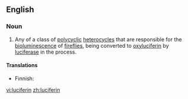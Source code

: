 ==English==
{{wikipedia}}

===Noun===
{{en-noun}}

# {{biochemistry}} Any of a class of [[polycyclic]] [[heterocycle]]s that are responsible for the [[bioluminescence]] of [[firefly|fireflies]], being converted to [[oxyluciferin]] by [[luciferase]] in the process.

====Translations====
{{trans-top|biochemistry: any of a class of polycyclic heterocycles}}
*Finnish: {{t-|fi|lusiferiini}}
{{trans-mid}}
{{trans-bottom}}

[[vi:luciferin]]
[[zh:luciferin]]